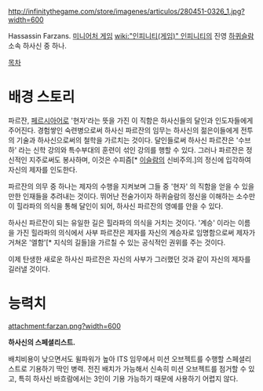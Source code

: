 http://infinitythegame.com/store/imagenes/articulos/280451-0326_1.jpg?width=600

Hassassin Farzans. [[미니어처 게임]] [[wiki:"인피니티(게임)" 인피니티]]의 진영  [[하퀴슬람]] 소속 하사신 중 하나.

[[목차]]
= 배경 스토리 =
파르잔, [[페르시아어]]로 '현자'라는 뜻을 가진 이 직함은 하사신들의 달인과 인도자들에게 주어진다. 경험쌓인 숙련병으로써 하사신 파르잔의 임무는 하사신의 젊은이들에게 전투의 기술과 하사신으로써의 철학을 가르치는 것이다. 달인들로써 하사신 파르잔은 '수브하' 라는 신학 강의와 특수부대의 훈련이 섞인 강의를 행할 수 있다. 그러나 파르잔은 정신적인 지주로써도 봉사하며, 이것은 수피즘[* [[이슬람]]의 신비주의.]의 정신에 입각하여 자신의 제자를 인도한다.

파르잔의 의무 중 하나는 제자의 수행을 지켜보며 그들 중 '현자' 의 직함을 얻을 수 있을 만한 인재들을 추려내는 것이다. 뛰어난 전술가이자 하퀴슬람의 정신을 이해하는 소수만이 힐라파의 의식을 통해 달인이 되어, 하사신 파르잔의 영예를 안을 수 있다.

하사신 파르잔이 되는 유일한 길은 힐라파의 의식을 거치는 것이다. '계승' 이라는 이름을 가진 힐라파의 의식에서 사부 파르잔은 제자를 자신의 계승자로 임명함으로써 제자가 거쳐온 '엘함'[* 지식의 길들]을 가르칠 수 있는 공식적인 권위를 주는 것이다.

이제 탄생한 새로운 하사신 파르잔은 자신의 사부가 그러했던 것과 같이 자신의 제자를 길러낼 것이다.


= 능력치 =
attachment:farzan.png?width=600

'''하사신의 스페셜리스트.'''

배치비용이 낮으면서도 윌파워가 높아 ITS 임무에서 미션 오브젝트를 수행할 스페셜리스트로 기용하기 딱인 병력. 전진 배치가 가능해서 신속히 미션 오브젝트를 점거할 수 있고, 특히 하사신 바흐람에서는 3인이 기용 가능하기 때문에 사용하기 어렵지 않다.
